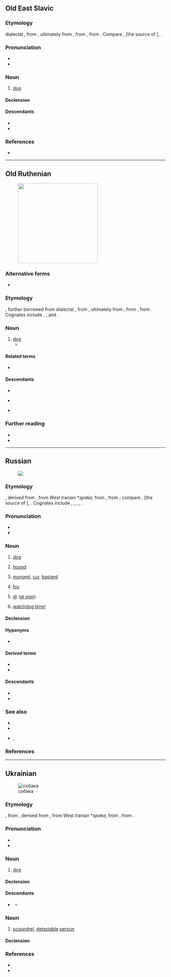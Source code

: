 ==Old East Slavic==

===Etymology===
{{bor+|orv|MIr.}} dialectal {{m|und|*sabāka-}}, from {{der|orv|ira-mpr-pro|*spā́kəh}}, ultimately from {{der|orv|ira-pro|*cwā́}}, from {{der|orv|iir-pro|*ćwā́}}, from {{der|orv|ine-pro|*ḱwṓ}}. Compare {{cog|gbz|tr=sabah}}, {{cog|xme-old|σπάκα|tr=spā́kəʰ}} [the source of {{cog|xcl|ասպակ||dog}}], {{cog|ae|𐬯𐬞𐬀𐬐𐬀|t=dog-like}}.

===Pronunciation===
* {{IPA|orv|/sɔˈbɑkɑ/}}
* {{hyph|orv|со|ба|ка}}

===Noun===
{{orv-noun|m}}

# [[dog]]

====Declension====
{{orv-decl-noun-a|соба|к}}

====Descendants====
* {{desctree|zle-ort|соба́ка|g=mf}}
* {{desctree|ru|соба́ка|g=f}}

===References===
* {{R:orv:Sreznevsky|собака|455|3}}

----

==Old Ruthenian==
[[Image:YellowLabradorLooking new.jpg|thumb|250px|{{lang|zle-ort|соба́ка}}]]

===Alternative forms===
* {{alt|zle-ort|сабака|alt1=саба́ка||zle-obe}}

===Etymology===
{{inh+|zle-ort|orv|собака|соба́ка}}, further borrowed from {{der|zle-ort|MIr.}} dialectal {{m|und|*sabāka-}}, from {{der|zle-ort|ira-mpr-pro|*spā́kəh}}, ultimately from {{der|zle-ort|ira-pro|*cwā́}}, from {{der|zle-ort|iir-pro|*ćwā́}}, from {{der|zle-ort|ine-pro|*ḱwṓ}}. Cognates include {{cog|ru|соба́ка}}, {{cog|xme-old|σπάκα|tr=spā́kəʰ}}, {{cog|xcl|ասպակ}} and {{cog|ae|𐬯𐬞𐬀𐬐𐬀}}.

===Noun===
{{zle-ort-noun|head=соба́ка|mf-an|gen=|pl=|genpl=|adj=собачїй|dim=собачка}}

# [[dog]]
#* {{uxi|zle-ort|к озерꙋ з неводомъ ехати волно а '''собаки''' емꙋ не брати|t=}}
#: {{syn|zle-ort|песъ}}

====Related terms====
* {{l|zle-ort|собачникъ|соба́чникъ}}

====Descendants====
* {{desc|be|саба́ка|g=m}}
* {{desc|rue|соба́ка|g=f}} {{q|rare}}
* {{desctree|uk|соба́ка|g=mf}}

===Further reading===
* {{R:zle-ouk:SSUM|собака|365|2}}
* {{R:zle-obe:HSBM|собака, сабака|20|32|url=sobaka}}

{{c|zle-ort|Canids|Dogs‎}}

----

==Russian==
{{wikipedia|lang=ru}}
[[File:Laika.jpg|thumb|{{lang|ru|Соба́ка}}]]

===Etymology===
{{inh+|ru|orv|собака}}, derived from {{der|ru|MIr.}} {{m|und|*sabāka-}}, from West Iranian *''spaka'', from {{der|ru|ira-pro|*cwā́}}, from {{der|ru|ine-pro|*ḱwṓ}}; compare {{noncog|gbz|tr=sabah}}, {{noncog|xme-old|σπάκα|tr=spā́kəʰ}} [the source of {{noncog|xcl|ասպակ||dog}}], {{cog|ae|𐬯𐬞𐬀𐬐𐬀|t=dog-like}}. Cognates include {{cog|uk|соба́ка}}, {{cog|be|саба́ка}}, {{cog|pl|sobaka}} {{i|dialectal}}, {{cog|csb|sobaka||bitch (female dog); dissolute man}}, {{cog|sa|शुनक|tr=śunaka}}.

===Pronunciation===
* {{ru-IPA|соба́ка}}
* {{audio|ru|Ru-{{PAGENAME}}.ogg|Audio}}

===Noun===
{{ru-noun+|соба́ка|a=an|adj=соба́чий|dim=соба́чка}}

# [[dog]]
#: {{syn|ru|пёс}}
#: {{uxi|ru|[[сторожевой|сторожева́я]] '''соба́ка'''|[[watchdog]]}}
#: {{uxi|ru|[[дворовый|дворо́вая]] '''соба́ка'''|[[cur]], [[mongrel]], [[mutt]]}}
#: {{uxi|ru|[[вот|Вот]] [[где]] '''соба́ка''' [[зарывать|зарыта]]!|Now I see it!}}
#: {{uxi|ru|[[он|Его́]] [[каждый|ка́ждая]] '''соба́ка''' [[знать|зна́ет]]|Everyone knows him.|lit=Every dog knows him}}
#: {{uxi|ru|голо́дный как '''соба́ка'''|as hungry as a dog; [[wolfish]], [[rapacious]]}}
#: {{uxi|ru|замёрзнуть как '''соба́ка'''|to be chilled to the marrow}}
#: {{uxi|ru|[[злой как соба́ка]]|mad as hell|lit=vicious as a dog}}
#: {{uxi|ru|ну́жный как '''соба́ке''' пя́тая нога́|needed like a hole in the head|lit=needed like a dog needs a fifth leg}}
#: {{uxi|ru|[[соба́ка на се́не]]|[[dog in the manger]]}}
#: {{uxi|ru|[[соба́ку съесть]]|to know something inside out}}
#: {{uxi|ru|[[уста́ть как соба́ка]]|to be [[dog-tired]]}}
# [[hound]]
#: {{uxi|ru|соба́ка-[[ище́йка]]|[[bloodhound]]}}
# {{lb|ru|pejorative|figuratively}} [[mongrel]], [[cur]], [[bastard]] {{gloss|a detestable person}}
# {{lb|ru|colloquial|figuratively}} [[fox]] {{gloss|a clever, capable person}}
# {{lb|ru|Internet}} [[@]] ([[at sign]])
# {{lb|ru|computing|_|slang}} [[watchdog timer]]

====Declension====
{{ru-noun-table|соба́ка|a=an}}
{{ru-noun-table|соба́ка|a=an|old=1}}

====Hyponyms====
* {{l|ru|дворня́га}}

====Derived terms====
* {{l|ru|по-соба́чьи}}
* {{l|ru|соба́читься}}

====Descendants====
* {{desc|ale|sabaakax|bor=1}}
* {{desc|yux|тоукэ|bor=1}}

===See also===
* {{l|ru|конура́}}
* {{l|ru|щено́к}}
* {{l|ru|су́ка}}, {{l|ru|кобе́ль}}

===References===
{{R:ru:Vasmer}}
<references/>

{{topics|ru|Dogs}}

----

==Ukrainian==
{{wikipedia|lang=uk}}
[[Image:Kintamani.jpg|thumb|собака]]

===Etymology===
{{inh+|uk|zle-ort|собака|соба́ка}}, from {{inh|uk|orv|собака}}, derived from {{der|uk|MIr.}} {{m|und|*sabāka-}}, from West Iranian *''spaka'', from {{der|uk|ira-pro|*cwā́}}, from {{der|uk|ine-pro|*ḱwṓ}}.

===Pronunciation===
* {{uk-IPA|соба́ка}}
* {{audio|uk|Uk-{{PAGENAME}}.ogg|Audio}}

===Noun===
{{uk-noun|соба́ка<MF.anml>}}

# [[dog]] {{gloss|animal}}
#: {{syn|uk|пес|q1=poetic|су́ка|t2=female dog}}

====Declension====
{{uk-ndecl|соба́ка<MF.anml>}}

====Descendants====
* {{desc|pl|sobaka|bor=1}} {{i|dialectal}}
** {{desc|csb|sobaka|t=bitch (female dog); dissolute man|bor=1}}

===Noun===
{{uk-noun|соба́ка<MF.pr>}}

# {{lb|uk|figuratively|pejorative}} [[scoundrel]], [[detestable]] [[person]]

====Declension====
{{uk-ndecl|соба́ка<MF.pr>}}

===References===
* {{R:uk:SUM-11}}
* {{R:uk:Horokh}}

{{topics|uk|Canids|People}}